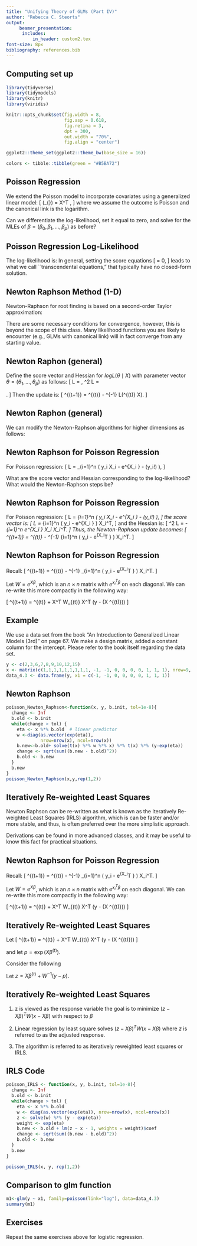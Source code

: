 ```yaml
---
title: "Unifying Theory of GLMs (Part IV)"
author: "Rebecca C. Steorts"
output: 
     beamer_presentation:
      includes: 
          in_header: custom2.tex
font-size: 8px
bibliography: references.bib
---
```


## Computing set up

```r
library(tidyverse)
library(tidymodels)
library(knitr)
library(viridis)

knitr::opts_chunk$set(fig.width = 8,
                      fig.asp = 0.618, 
                      fig.retina = 3, 
                      dpt = 300, 
                      out.width = "70%",
                      fig.align = "center")

ggplot2::theme_set(ggplot2::theme_bw(base_size = 16))

colors <- tibble::tibble(green = "#B5BA72")
```



## Poisson Regression

We extend the Poisson model to incorporate covariates using a generalized linear model:
\[
\log\bigl(\underbrace{E(Y \mid X)}_{\lambda}\bigr) = X^T \beta,
\]
where we assume the outcome is Poisson and the canonical link is the logarithm.

\vspace*{1em}

\textbf{Question:} Can we differentiate the log-likelihood, set it equal to zero, and solve for the MLEs of $\beta = (\beta_0, \beta_1, \dots, \beta_p)$ as before?

## Poisson Regression Log-Likelihood

The log-likelihood is:
\begin{align}
\log L &=  \sum_{i=1}^n \Bigl( y_i \log \lambda - \lambda - \log (y_i!) \Bigr) \\
&= \sum_{i=1}^n \Bigl( y_i X_i^T \beta - e^{X_i^T \beta} - \log (y_i!) \Bigr).
\end{align}
In general, setting the score equations
\[
\frac{\partial \log L}{\partial \beta_j} = 0,
\]
leads to what we call ``transcendental equations," that typically have no closed-form solution.

## Newton Raphson Method (1-D)

Newton-Raphson for root finding is based on a second-order Taylor approximation:

\begin{enumerate}
  \item Start with an initial guess $\theta^{(0)}$.
  \item Iterate:
  \[
  \theta^{(t+1)} = \theta^{(t)} - \frac{f'(\theta^{(t)})}{f''(\theta^{(t)})}.
  \]
  \item Stop when a convergence criterion is satisfied.
\end{enumerate}

There are some necessary conditions for convergence, however, this is beyond the scope of this class. Many likelihood functions you are
likely to encounter (e.g., GLMs with canonical link) will in fact
converge from any starting value.

## Newton Raphon (general)

 Define the score vector and Hessian for $log L(\theta \mid X)$ with parameter vector $\theta = (\theta_1,\dots,\theta_p)$ as follows:
\[
\nabla \log L =
\begin{pmatrix}
\frac{\partial \log L}{\partial \theta_1}\\[1mm]
\vdots\\[1mm]
\frac{\partial \log L}{\partial \theta_p}
\end{pmatrix},\quad
\nabla^2 \log L =
\begin{pmatrix}
\frac{\partial^2 \log L}{\partial \theta_1^2} & \cdots & \frac{\partial^2 \log L}{\partial \theta_1\theta_p}\\[1mm]
\vdots & \ddots & \vdots\\[1mm]
\frac{\partial^2 \log L}{\partial \theta_p\theta_1} & \cdots & \frac{\partial^2 \log L}{\partial \theta_p^2}
\end{pmatrix}.
\]
Then the update is:
\[
\theta^{(t+1)} = \theta^{(t)} - \Bigl[\nabla^2 \log L(\theta^{(t)} \mid X)\Bigr]^{-1} \nabla \log L(\theta^{(t)} \mid X).
\]

## Newton Raphon (general)

We can modify the Newton-Raphson algorithms for higher dimensions as follows:

\begin{enumerate}
\item Start with an initial guess $\theta^{(0)}$.
\item Iterate \[
\theta^{(t+1)} = \theta^{(t)} - \Bigl[\nabla^2 \log L(\theta^{(t)} \mid X)\Bigr]^{-1} \nabla \log L(\theta^{(t)} \mid X).
\]
\item Stop when convergence criterion is satisfied. 
\end{enumerate}

## Newton Raphson for Poisson Regression

For Poisson regression:
\[
\log L = \sum_{i=1}^n \Bigl( y_i X_i \beta - e^{X_i \beta} - \log (y_i!) \Bigr),
\]

What are the score vector and Hessian corresponding to the log-likelihood? 
What would the Newton-Raphson steps be?

## Newton Raphson for Poisson Regression

For Poisson regression:
\[
\log L = \sum_{i=1}^n \Bigl( y_i X_i \beta - e^{X_i \beta} - \log (y_i!) \Bigr),
\]
the score vector is:
\[
\nabla \log L = \sum_{i=1}^n \Bigl( y_i - e^{X_i \beta} \Bigr) X_i^T,
\]
and the Hessian is:
\[
\nabla^2 \log L = - \sum_{i=1}^n e^{X_i \beta} X_i X_i^T.
\]
Thus, the Newton-Raphson update becomes:
\[
\beta^{(t+1)} = \beta^{(t)} - \Bigl[-\sum_{i=1}^n e^{X_i^T \beta} X_i X_i^T\Bigr]^{-1} \sum_{i=1}^n \Bigl( y_i - e^{X_i^T \beta} \Bigr) X_i^T.
\]

## Newton Raphson for Poisson Regression

Recall:
\[
\beta^{(t+1)} = \beta^{(t)} - \Bigl[-\sum_{i=1}^n e^{X_i^T \beta^{(t)}} X_i X_i^T\Bigr]^{-1} \sum_{i=1}^n \Bigl( y_i - e^{X_i^T \beta} \Bigr) X_i^T.
\]

Let $W = e^{X\beta}$, which is an $n \times n$ matrix with $e^{x_i^T \beta}$ on each diagonal. We can re-write this more compactly in the following way: 


\[
\beta^{(t+1)} = \beta^{(t)} + X^T W_{(t)} X^T (y - \exp(X \beta^{(t)}))
\]


## Example

We use a data set from the book "An Introduction to Generalized Linear Models (3rd)" on page 67. We make a design matrix, added a constant column for the intercept. Please refer to the book itself regarding the data set. 

\tiny
```r
y <- c(2,3,6,7,8,9,10,12,15)
x <- matrix(c(1,1,1,1,1,1,1,1,1, -1, -1, 0, 0, 0, 0, 1, 1, 1), nrow=9, ncol=2)
data_4.3 <- data.frame(y, x1 = c(-1, -1, 0, 0, 0, 0, 1, 1, 1))
```


## Newton Raphson

\footnotesize
```r
poisson_Newton_Raphson<-function(x, y, b.init, tol=1e-8){
  change <- Inf
  b.old <- b.init
  while(change > tol) {
    eta <- x %*% b.old  # linear predictor
    w <-diag(as.vector(exp(eta)), 
             nrow=nrow(x), ncol=nrow(x))
    b.new<-b.old+ solve(t(x) %*% w %*% x) %*% t(x) %*% (y-exp(eta))
    change <- sqrt(sum((b.new - b.old)^2))
    b.old <- b.new
  }
  b.new
}
poisson_Newton_Raphson(x,y,rep(1,2))
```

## Iteratively Re-weighted Least Squares

Newton Raphson can be re-written as what is known as the Iteratively Re-weighted Least Squares (IRLS) algorithm, which is can be faster and/or more stable, and thus, is often preferred over the more simplistic approach. 

Derivations can be found in more advanced classes, and it may be useful to know this fact for practical situations. 

## Newton Raphson for Poisson Regression

Recall:
\[
\beta^{(t+1)} = \beta^{(t)} - \Bigl[-\sum_{i=1}^n e^{X_i^T \beta^{(t)}} X_i X_i^T\Bigr]^{-1} \sum_{i=1}^n \Bigl( y_i - e^{X_i^T \beta} \Bigr) X_i^T.
\]

Let $W = e^{X\beta}$, which is an $n \times n$ matrix with $e^{x_i^T \beta}$ on each diagonal. We can re-write this more compactly in the following way: 


\[
\beta^{(t+1)} = \beta^{(t)} + X^T W_{(t)} X^T (y - \exp(X \beta^{(t)}))
\]

## Iteratively Re-weighted Least Squares

Let \[
\beta^{(t+1)} = \beta^{(t)} + X^T W_{(t)} X^T (y - \exp(X \beta^{(t)}))
\]

and let $p = \exp(X \beta^{(t)}).$

Consider the following

\begin{align}
\beta^{(t+1)} &= \beta^{(t)} + X^T W_{(t)} X^T (y - p) \\
&= (X^T W X)^{-1} X^T W \big( X\beta^{(t)} + W^{-1} (y - p)\big) \\
&= (X^T W X)^{-1} X^T W z.
\end{align}

Let $z = X\beta^{(t)} + W^{-1} (y - p).$

## Iteratively Re-weighted Least Squares

1. z is viewed as the response variable the goal is to minimize $(z - X\beta)^T W (x - X\beta)$ with respect to $\beta$

2. Linear regression by least square solves $(z - X\beta)^T W (x - X\beta)$ where $z$ is referred to as the adjusted response. 

3. The algorithm is referred to as iteratively reweighted least squares or IRLS.

## IRLS Code

\footnotesize
```r
poisson_IRLS <- function(x, y, b.init, tol=1e-8){
  change <- Inf
  b.old <- b.init
  while(change > tol) {
    eta <- x %*% b.old
    w <- diag(as.vector(exp(eta)), nrow=nrow(x), ncol=nrow(x))
    z <- solve(w) %*% (y - exp(eta))
    weight <- exp(eta)
    b.new <- b.old + lm(z ~ x - 1, weights = weight)$coef
    change <- sqrt(sum((b.new - b.old)^2))
    b.old <- b.new
  }
  b.new
}

poisson_IRLS(x, y, rep(1,2))
```


## Comparison to glm function

\tiny
```r
m1<-glm(y ~ x1, family=poisson(link="log"), data=data_4.3)
summary(m1)
```

## Exercises

Repeat the same exercises above for logistic regression.


